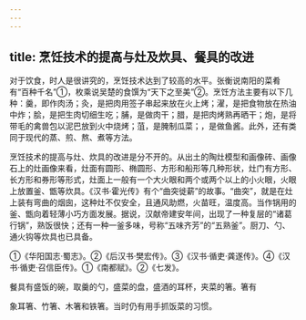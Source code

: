 ```yaml
---
---
---
```

title: 烹饪技术的提高与灶及炊具、餐具的改进
---



对于饮食，时人是很讲究的，烹饪技术达到了较高的水平。张衡说南阳的菜肴有“百种千名”①，枚乘说吴楚的食馔为“天下之至美”②。烹饪方法主要有以下几种：羹，即作肉汤；灸，是把肉用签子串起来放在火上烤；濯，是把食物放在热油中炸；脍，是把生肉切细生吃；脯，是做肉干；腊，是把肉烤熟再晒干；炮，是将带毛的禽兽包以泥巴放到火中烧烤；菹，是腌制瓜菜；，是做鱼酱。此外，还有类同于现代的蒸、煎、熬、煮等方法。

烹饪技术的提高与灶、炊具的改进是分不开的。从出土的陶灶模型和画像砖、画像石上的灶画像来看，灶面有圆形、椭圆形、方形和船形等几种形状，灶门有方形、长方形和券形等形式，灶面上一般有一个大火眼和两个或两个以上的小火眼，火眼上放置釜、甑等炊具。《汉书·霍光传》有个“曲突徙薪”的故事。“曲突”，就是在灶上装有弯曲的烟囱，这种灶不仅安全，且通风助燃，火苗旺，温度高。当作锅用的釜、甑向着轻薄小巧方面发展。据说，汉献帝建安年间，出现了一种复层的“诸葛行锅”，熟饭很快；还有一种一釜多味，号称“五味齐芳”的“五熟釜”。厨刀、勺、通火钩等炊具也已具备。

①《华阳国志·蜀志》。②《后汉书·樊宏传》。③《汉书·循吏·龚遂传》。④《汉书·循吏·召信臣传》。①《南都赋》。②《七发》。

餐具有盛饭的碗，取羹的勺，盛菜的盘，盛酒的耳杯，夹菜的箸。箸有

象耳箸、竹箸、木箸和铁箸。当时仍有用手抓饭菜的习惯。